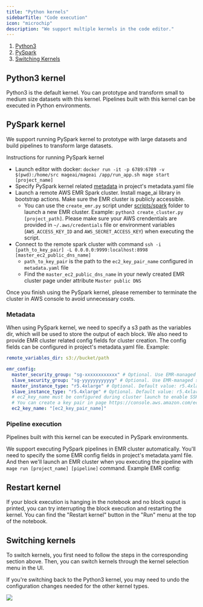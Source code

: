 ```yaml
---
title: "Python kernels"
sidebarTitle: "Code execution"
icon: "microchip"
description: "We support multiple kernels in the code editor."
---
```


1. [Python3](#python3)
1. [PySpark](#pyspark)
1. [Switching Kernels](#switching_kernels)

## Python3 kernel <a name="python3"></a>

Python3 is the default kernel. You can prototype and transform small to medium
size datasets with this kernel. Pipelines built with this kernel can be executed
in Python environments.

## PySpark kernel <a name="pyspark"></a>

We support running PySpark kernel to prototype with large datasets and build
pipelines to transform large datasets.

Instructions for running PySpark kernel

- Launch editor with docker:
  `docker run -it -p 6789:6789 -v $(pwd):/home/src mageai/mageai /app/run_app.sh mage start [project_name]`
- Specify PySpark kernel related [metadata](#metadata) in project's
  metadata.yaml file
- Launch a remote AWS EMR Spark cluster. Install mage_ai library in bootstrap
  actions. Make sure the EMR cluster is publicly accessible.
  - You can use the `create_emr.py` script under
    [scripts/spark](https://github.com/mage-ai/mage-ai/tree/master/scripts/spark)
    folder to launch a new EMR cluster. Example:
    `python3 create_cluster.py [project_path]`. Please make sure your AWS
    crendentials are provided in `~/.aws/credentials` file or environment
    variables (`AWS_ACCESS_KEY_ID` and `AWS_SECRET_ACCESS_KEY`) when executing
    the script.
- Connect to the remote spark cluster with command
  `ssh -i [path_to_key_pair] -L 0.0.0.0:9999:localhost:8998 [master_ec2_public_dns_name]`
  - `path_to_key_pair` is the path to the `ec2_key_pair_name` configured in
    `metadata.yaml` file
  - Find the `master_ec2_public_dns_name` in your newly created EMR cluster page
    under attribute `Master public DNS`

Once you finish using the PySpark kernel, please remember to terminate the
cluster in AWS console to avoid unnecessary costs.

### Metadata

When using PySpark kernel, we need to specify a s3 path as the variables dir,
which will be used to store the output of each block. We also need to provide
EMR cluster related config fields for cluster creation. The config fields can be
configured in project's metadata.yaml file. Example:

```yaml
remote_variables_dir: s3://bucket/path

emr_config:
  master_security_group: "sg-xxxxxxxxxxxx" # Optional. Use EMR-managed security group by default.
  slave_security_group: "sg-yyyyyyyyyyyy" # Optional. Use EMR-managed security group by default.
  master_instance_type: "r5.4xlarge" # Optional. Default value: r5.4xlarge
  slave_instance_type: "r5.4xlarge" # Optional. Default value: r5.4xlarge
  # ec2_key_name must be configured during cluster launch to enable SSH access.
  # You can create a key pair in page https://console.aws.amazon.com/ec2#KeyPairs and download the key file.
  ec2_key_name: "[ec2_key_pair_name]"
```

### Pipeline execution

Pipelines built with this kernel can be executed in PySpark environments.

We support executing PySpark pipelines in EMR cluster automatically. You'll need
to specify the some EMR config fields in project's metadata.yaml file. And then
we'll launch an EMR cluster when you executing the pipeline with
`mage run [project_name] [pipeline]` command. Example EMR config:

## Restart kernel

If your block execution is hanging in the notebook and no block ouput is printed, you can try interrupting the block execution and
restarting the kernel. You can find the "Restart kernel" button in the "Run" menu at the top of the notebook.

## Switching kernels <a name="switching_kernels"></a>

To switch kernels, you first need to follow the steps in the corresponding
section above. Then, you can switch kernels through the kernel selection menu in
the UI.

If you're switching back to the Python3 kernel, you may need to undo the
configuration changes needed for the other kernel types.

![](https://github.com/mage-ai/assets/blob/main/switch_kernels.png?raw=True)
